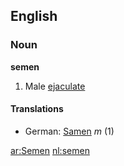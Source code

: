 ==English==
===Noun===
'''semen'''
# Male [[ejaculate]]
====Translations====
*German: [[Samen]] ''m'' (1)

[[ar:Semen]]
[[nl:semen]]